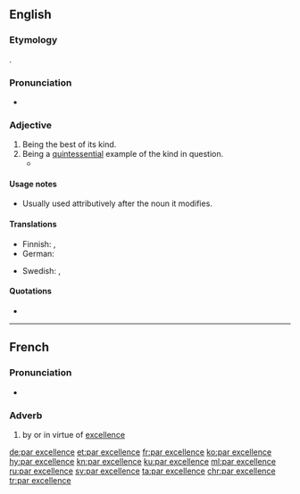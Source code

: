 ==English==

===Etymology===
{{borrowing|fr|lang=en}} {{m|fr|par excellence||by excellence}}.

===Pronunciation===
* {{IPA|/pɑɹ ɛksəˈlɑns/|lang=en}}

===Adjective===
{{en-adj|-|head=[[par]] [[excellence]]}}

# Being the best of its kind.
# Being a [[quintessential]] example of the kind in question.
#* {{quote-book
|passage=[in footnote 71] The Roman Senate conferred the honorific title of Augustus (the imperial title '''par excellence''') upon Octavian in 27 {{B.C.E.}}.
|title=Inferno
|year=2009
|author=Stanley Lombardo|page=176|url=http://books.google.com/books?id=SXX9pMFCR8IC&pg=PA176&lpg=PA176&dq=%22The+Roman+Senate+conferred+the+honorific+title+of+Augustus+%28the+imperial+title+%27%27%27par+excellence%27%27%27%29+upon+Octavian+in+27%22&source=bl&ots=GktE2ub5IV&sig=fRHWMNb9Lf9zbl8dY4q8rKd37cs&hl=en&sa=X&ei=KPI3UMDdBMH40gGT-ICgDQ&ved=0CC8Q6AEwAA#v=onepage&q=%22The%20Roman%20Senate%20conferred%20the%20honorific%20title%20of%20Augustus%20%28the%20imperial%20title%20%27%27%27par%20excellence%27%27%27%29%20upon%20Octavian%20in%2027%22&f=false}}

====Usage notes====
* Usually used attributively after the noun it modifies.

====Translations====
{{trans-top|being quintessential example of one's kind}}
* Finnish: {{t+|fi|loistava}}, {{t|fi|par excellence}}
* German: {{t+|de|par excellence}}
{{trans-mid}}
* Swedish: {{t|sv|framför alla andra}}, {{t+|sv|par excellence}}
{{trans-bottom}}

====Quotations====
* {{quote-book
|passage=He was '''par excellence''' a theologian
|title=The Institutes of the Christian Religion
|year=2009
|author=John Calvin}}

----

==French==

===Pronunciation===
* {{IPA|/paʁ ɛk.sɛ.lɑ̃s/|lang=fr}}

===Adverb===
{{fr-adv|head=[[par]] [[excellence]]}}

# by or in virtue of [[excellence]]

[[de:par excellence]]
[[et:par excellence]]
[[fr:par excellence]]
[[ko:par excellence]]
[[hy:par excellence]]
[[kn:par excellence]]
[[ku:par excellence]]
[[ml:par excellence]]
[[ru:par excellence]]
[[sv:par excellence]]
[[ta:par excellence]]
[[chr:par excellence]]
[[tr:par excellence]]